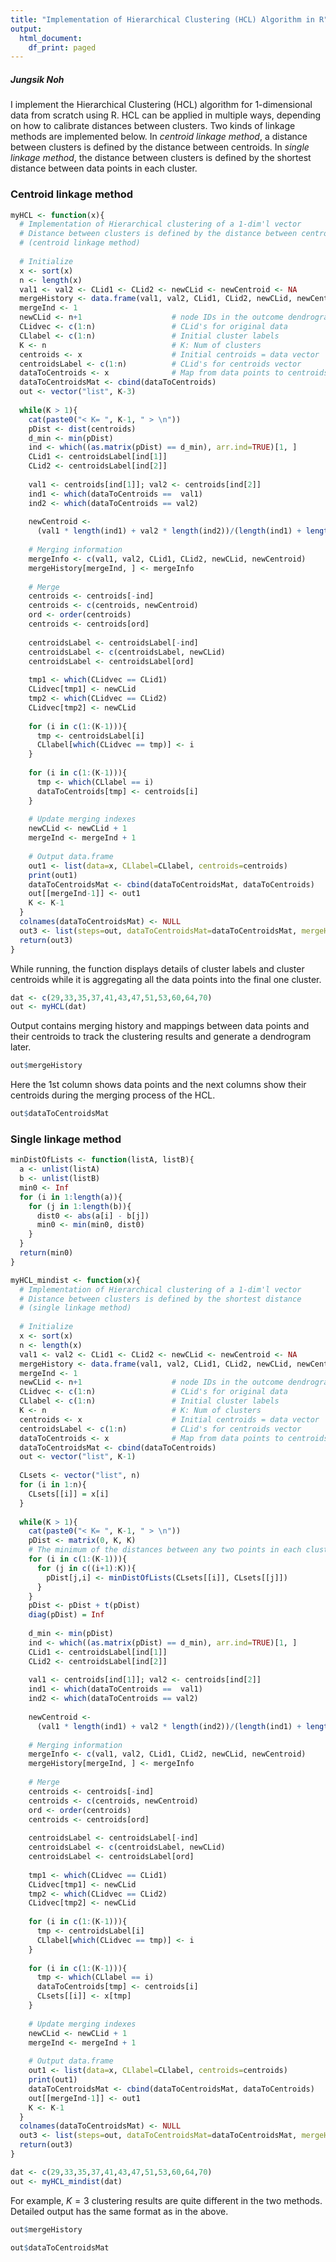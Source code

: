 ```yaml
---
title: "Implementation of Hierarchical Clustering (HCL) Algorithm in R"
output:
  html_document:
    df_print: paged
---
```


##### *Jungsik Noh*

I implement the Hierarchical Clustering (HCL) algorithm for 1-dimensional data from scratch using R. HCL can be applied in multiple ways, depending on how to calibrate distances between clusters. Two kinds of linkage methods are implemented below. In *centroid linkage method*, a distance between clusters is defined by the distance between centroids. In *single linkage method*, the distance between clusters is defined by the shortest distance between data points in each cluster. 

### Centroid linkage method

```r
myHCL <- function(x){
  # Implementation of Hierarchical clustering of a 1-dim'l vector
  # Distance between clusters is defined by the distance between centroids 
  # (centroid linkage method)
  
  # Initialize
  x <- sort(x)
  n <- length(x)
  val1 <- val2 <- CLid1 <- CLid2 <- newCLid <- newCentroid <- NA
  mergeHistory <- data.frame(val1, val2, CLid1, CLid2, newCLid, newCentroid)
  mergeInd <- 1
  newCLid <- n+1                    # node IDs in the outcome dendrogram
  CLidvec <- c(1:n)                 # CLid's for original data    
  CLlabel <- c(1:n)                 # Initial cluster labels  
  K <- n                            # K: Num of clusters
  centroids <- x                    # Initial centroids = data vector
  centroidsLabel <- c(1:n)          # CLid's for centroids vector
  dataToCentroids <- x              # Map from data points to centroids at each step
  dataToCentroidsMat <- cbind(dataToCentroids)
  out <- vector("list", K-3)
  
  while(K > 1){
    cat(paste0("< K= ", K-1, " > \n"))
    pDist <- dist(centroids)
    d_min <- min(pDist)
    ind <- which((as.matrix(pDist) == d_min), arr.ind=TRUE)[1, ]
    CLid1 <- centroidsLabel[ind[1]]
    CLid2 <- centroidsLabel[ind[2]]
    
    val1 <- centroids[ind[1]]; val2 <- centroids[ind[2]]
    ind1 <- which(dataToCentroids ==  val1)
    ind2 <- which(dataToCentroids == val2)
    
    newCentroid <- 
      (val1 * length(ind1) + val2 * length(ind2))/(length(ind1) + length(ind2))
    
    # Merging information
    mergeInfo <- c(val1, val2, CLid1, CLid2, newCLid, newCentroid)
    mergeHistory[mergeInd, ] <- mergeInfo
    
    # Merge
    centroids <- centroids[-ind]
    centroids <- c(centroids, newCentroid)
    ord <- order(centroids)
    centroids <- centroids[ord]
    
    centroidsLabel <- centroidsLabel[-ind]
    centroidsLabel <- c(centroidsLabel, newCLid)
    centroidsLabel <- centroidsLabel[ord]
    
    tmp1 <- which(CLidvec == CLid1)
    CLidvec[tmp1] <- newCLid
    tmp2 <- which(CLidvec == CLid2)
    CLidvec[tmp2] <- newCLid
    
    for (i in c(1:(K-1))){
      tmp <- centroidsLabel[i]
      CLlabel[which(CLidvec == tmp)] <- i
    }
    
    for (i in c(1:(K-1))){
      tmp <- which(CLlabel == i)
      dataToCentroids[tmp] <- centroids[i]
    }
    
    # Update merging indexes
    newCLid <- newCLid + 1
    mergeInd <- mergeInd + 1
    
    # Output data.frame
    out1 <- list(data=x, CLlabel=CLlabel, centroids=centroids)
    print(out1)
    dataToCentroidsMat <- cbind(dataToCentroidsMat, dataToCentroids)
    out[[mergeInd-1]] <- out1
    K <- K-1
  }
  colnames(dataToCentroidsMat) <- NULL
  out3 <- list(steps=out, dataToCentroidsMat=dataToCentroidsMat, mergeHistory=mergeHistory)
  return(out3)
}
```


While running, the function displays details of cluster labels and cluster centroids while it is aggregating all the data points into the final one cluster. 

```r
dat <- c(29,33,35,37,41,43,47,51,53,60,64,70)
out <- myHCL(dat)
```


Output contains merging history and mappings between data points and their centroids to track the clustering results and generate a dendrogram later.

```r
out$mergeHistory 
```

Here the 1st column shows data points and the next columns show their centroids during the merging process of the HCL. 

```r
out$dataToCentroidsMat
```

### Single linkage method

```r
minDistOfLists <- function(listA, listB){
  a <- unlist(listA)
  b <- unlist(listB)
  min0 <- Inf
  for (i in 1:length(a)){
    for (j in 1:length(b)){
      dist0 <- abs(a[i] - b[j])
      min0 <- min(min0, dist0)
    }
  }
  return(min0)
}
```

```r
myHCL_mindist <- function(x){
  # Implementation of Hierarchical clustering of a 1-dim'l vector
  # Distance between clusters is defined by the shortest distance
  # (single linkage method)
  
  # Initialize
  x <- sort(x)
  n <- length(x)
  val1 <- val2 <- CLid1 <- CLid2 <- newCLid <- newCentroid <- NA
  mergeHistory <- data.frame(val1, val2, CLid1, CLid2, newCLid, newCentroid)
  mergeInd <- 1
  newCLid <- n+1                    # node IDs in the outcome dendrogram
  CLidvec <- c(1:n)                 # CLid's for original data    
  CLlabel <- c(1:n)                 # Initial cluster labels  
  K <- n                            # K: Num of clusters
  centroids <- x                    # Initial centroids = data vector
  centroidsLabel <- c(1:n)          # CLid's for centroids vector
  dataToCentroids <- x              # Map from data points to centroids at each step
  dataToCentroidsMat <- cbind(dataToCentroids)
  out <- vector("list", K-1)
  
  CLsets <- vector("list", n)
  for (i in 1:n){
    CLsets[[i]] = x[i]
  }
  
  while(K > 1){
    cat(paste0("< K= ", K-1, " > \n"))
    pDist <- matrix(0, K, K)
    # The minimum of the distances between any two points in each cluster
    for (i in c(1:(K-1))){
      for (j in c((i+1):K)){
        pDist[j,i] <- minDistOfLists(CLsets[[i]], CLsets[[j]])
      }
    }
    pDist <- pDist + t(pDist)
    diag(pDist) = Inf
    
    d_min <- min(pDist)
    ind <- which((as.matrix(pDist) == d_min), arr.ind=TRUE)[1, ]
    CLid1 <- centroidsLabel[ind[1]]
    CLid2 <- centroidsLabel[ind[2]]
    
    val1 <- centroids[ind[1]]; val2 <- centroids[ind[2]]
    ind1 <- which(dataToCentroids ==  val1)
    ind2 <- which(dataToCentroids == val2)
    
    newCentroid <- 
      (val1 * length(ind1) + val2 * length(ind2))/(length(ind1) + length(ind2))
      
    # Merging information
    mergeInfo <- c(val1, val2, CLid1, CLid2, newCLid, newCentroid)
    mergeHistory[mergeInd, ] <- mergeInfo
    
    # Merge
    centroids <- centroids[-ind]
    centroids <- c(centroids, newCentroid)
    ord <- order(centroids)
    centroids <- centroids[ord]
    
    centroidsLabel <- centroidsLabel[-ind]
    centroidsLabel <- c(centroidsLabel, newCLid)
    centroidsLabel <- centroidsLabel[ord]
    
    tmp1 <- which(CLidvec == CLid1)
    CLidvec[tmp1] <- newCLid
    tmp2 <- which(CLidvec == CLid2)
    CLidvec[tmp2] <- newCLid
    
    for (i in c(1:(K-1))){
      tmp <- centroidsLabel[i]
      CLlabel[which(CLidvec == tmp)] <- i
    }
    
    for (i in c(1:(K-1))){
      tmp <- which(CLlabel == i)
      dataToCentroids[tmp] <- centroids[i]
      CLsets[[i]] <- x[tmp]
    }
    
    # Update merging indexes
    newCLid <- newCLid + 1
    mergeInd <- mergeInd + 1
    
    # Output data.frame
    out1 <- list(data=x, CLlabel=CLlabel, centroids=centroids)
    print(out1)
    dataToCentroidsMat <- cbind(dataToCentroidsMat, dataToCentroids)
    out[[mergeInd-1]] <- out1
    K <- K-1
  }
  colnames(dataToCentroidsMat) <- NULL
  out3 <- list(steps=out, dataToCentroidsMat=dataToCentroidsMat, mergeHistory=mergeHistory)
  return(out3)
}

```

```r
dat <- c(29,33,35,37,41,43,47,51,53,60,64,70)
out <- myHCL_mindist(dat)
```

For example, $K=3$ clustering results are quite different in the two methods. 
Detailed output has the same format as in the above.

```r
out$mergeHistory 
```

```r
out$dataToCentroidsMat
```



